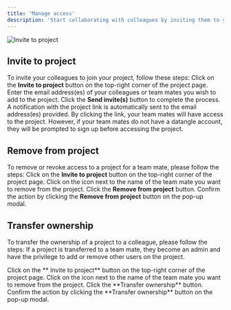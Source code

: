 ```yaml
---
title: 'Manage access'
description: 'Start collaborating with colleagues by inviting them to your project and managing their access.'
---
```


<Frame caption="Invitation page on Datangle." >
  <img src="/images/project/invite.svg" 
  alt="Invite to project"
  />
</Frame>

## Invite to project
To invite your colleagues to join your project, follow these steps:
<Steps>
  <Step title="First Step">
    Click on the **<Icon icon="plus" iconType="solid" /> Invite to project** button on the top-right corner of the project page.
  </Step>
  <Step title="Second Step">
    Enter the email address(es) of your colleagues or team mates you wish to add to the project.
  </Step>
  <Step title="Third Step">
    Click the **Send invite(s)** button to complete the process.
  </Step>
</Steps>
<Tip>A notification with the project link is automatically sent to the email address(es) provided. By clicking the link, your team mates will have access to the project. However, if your team mates do not have a datangle account, they will be prompted to sign up before accessing the project.</Tip>

## Remove from project
To remove or revoke access to a project for a team mate, please follow the  steps:
<Steps>
  <Step title="First Step">
    Click on the **<Icon icon="plus" iconType="solid" /> Invite to project** button on the top-right corner of the project page.
  </Step>
  <Step title="Second Step">
    Click on the <Icon icon="chevron-down" iconType="solid" /> icon next to the name of the team mate you want to remove from the project.
  </Step>
  <Step title="Third Step">
    Click the **Remove from project** button.
  </Step>
  <Step title="Fourth Step">
    Confirm the action by clicking the **Remove from project** button on the pop-up modal.
  </Step>
</Steps>

## Transfer ownership
To transfer the ownership of a project to a colleague, please follow the  steps:
<Warning>If a project is transferred to a team mate, they become an admin and have the privilege to add or remove other users on the project.</Warning>

<Steps>
  <Step title="First Step">
    Click on the **<Icon icon="plus" iconType="solid" /> Invite to project** button on the top-right corner of the project page.
  </Step>
  <Step title="Second Step">
    Click on the <Icon icon="chevron-down" iconType="solid" /> icon next to the name of the team mate you want to remove from the project.
  </Step>
  <Step title="Third Step">
    Click the **Transfer ownership** button.
  </Step>
  <Step title="Fourth Step">
    Confirm the action by clicking the **Transfer ownership** button on the pop-up modal.
  </Step>
</Steps>
